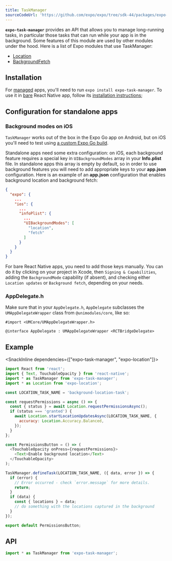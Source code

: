 ```yaml
---
title: TaskManager
sourceCodeUrl: 'https://github.com/expo/expo/tree/sdk-44/packages/expo-task-manager'
---
```



**`expo-task-manager`** provides an API that allows you to manage long-running tasks, in particular those tasks that can run while your app is in the background.
Some features of this module are used by other modules under the hood. Here is a list of Expo modules that use TaskManager:

- [Location](location.mdx)
- [BackgroundFetch](background-fetch.mdx)

<PlatformsSection android emulator ios simulator />

## Installation

For [managed](/introduction/managed-vs-bare.mdx#managed-workflow) apps, you'll need to run `expo install expo-task-manager`. To use it in [bare](/introduction/managed-vs-bare.mdx#bare-workflow) React Native app, follow its [installation instructions](https://github.com/expo/expo/tree/main/packages/expo-task-manager);

## Configuration for standalone apps

### Background modes on iOS

`TaskManager` works out of the box in the Expo Go app on Android, but on iOS you'll need to test using [a custom Expo Go build](/guides/adhoc-builds.mdx).

Standalone apps need some extra configuration: on iOS, each background feature requires a special key in `UIBackgroundModes` array in your **Info.plist** file. In standalone apps this array is empty by default, so in order to use background features you will need to add appropriate keys to your **app.json** configuration.
Here is an example of an **app.json** configuration that enables background location and background fetch:

```json
{
  "expo": {
    ...
    "ios": {
      ...
      "infoPlist": {
        ...
        "UIBackgroundModes": [
          "location",
          "fetch"
        ]
      }
    }
  }
}
```

For bare React Native apps, you need to add those keys manually. You can do it by clicking on your project in Xcode, then `Signing & Capabilities`, adding the `BackgroundMode` capability (if absent), and checking either `Location updates` or `Background fetch`, depending on your needs.

### AppDelegate.h

Make sure that in your `AppDelegate.h`, `AppDelegate` subclasses the `UMAppDelegateWrapper` class from `@unimodules/core`, like so:

```objc
#import <UMCore/UMAppDelegateWrapper.h>

@interface AppDelegate : UMAppDelegateWrapper <RCTBridgeDelegate>
```

## Example

<SnackInline dependencies={["expo-task-manager", "expo-location"]}>

```javascript
import React from 'react';
import { Text, TouchableOpacity } from 'react-native';
import * as TaskManager from 'expo-task-manager';
import * as Location from 'expo-location';

const LOCATION_TASK_NAME = 'background-location-task';

const requestPermissions = async () => {
  const { status } = await Location.requestPermissionsAsync();
  if (status === 'granted') {
    await Location.startLocationUpdatesAsync(LOCATION_TASK_NAME, {
      accuracy: Location.Accuracy.Balanced,
    });
  }
};

const PermissionsButton = () => (
  <TouchableOpacity onPress={requestPermissions}>
    <Text>Enable background location</Text>
  </TouchableOpacity>
);

TaskManager.defineTask(LOCATION_TASK_NAME, ({ data, error }) => {
  if (error) {
    // Error occurred - check `error.message` for more details.
    return;
  }
  if (data) {
    const { locations } = data;
    // do something with the locations captured in the background
  }
});

export default PermissionsButton;
```

</SnackInline>

## API

```js
import * as TaskManager from 'expo-task-manager';
```

<APISection packageName="expo-task-manager" apiName="TaskManager" />
